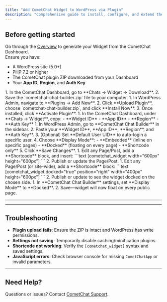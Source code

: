 ```yaml
---
title: "Add CometChat Widget to WordPress via Plugin"
description: "Comprehensive guide to install, configure, and extend the new CometChat WordPress plugin."
---
```



## Before getting started

Go through the [Overview](https://app.cometchat.com/) to generate your Widget from the CometChat Dashboard.  
Ensure you have:
- A WordPress site (5.0+)
- PHP 7.2 or higher
- The CometChat plugin ZIP downloaded from your Dashboard
- Your **App ID**, **Region**, and **Auth Key**

<Steps>

  <Step title="Download the Plugin ZIP">
1. In the CometChat Dashboard, go to **Chats → Widget → Download**.  
2. Save the `cometchat-chat-builder.zip` file to your computer.
  </Step>

  <Step title="Install & Activate the Plugin">
1. In WordPress Admin, navigate to **Plugins → Add New**.  
2. Click **Upload Plugin**, choose `cometchat-chat-builder.zip`, and click **Install Now**.  
3. Once installed, click **Activate Plugin**.
  </Step>

  <Step title="Retrieve Widget Credentials">
1. In the CometChat Dashboard, under **Chats → Widget**, copy:  
   - **Widget ID**  
   - **App ID**  
   - **Region**  
   - **Auth Key**  
  </Step>

  <Step title="Configure Plugin Settings">
1. In WordPress Admin, go to **CometChat Chat Builder** in the sidebar.  
2. Paste your **Widget ID**, **App ID**, **Region**, and **Auth Key**.  
3. (Optional) Set **Default User UID** to auto-login a specific user.  
4. Choose **Display Mode**:  
   - **Embedded** (inline on specific pages)  
   - **Docked** (floating on every page)  
   - **Shortcode only**  
5. Click **Save Changes**.
  </Step>

  <Step title="Embed Widget Inline (Embedded Mode)">
1. Edit any Page/Post, add a **Shortcode** block, and insert:
   ```text
   [cometchat_widget width="600px" height="600px"]
   ```
2. Publish or update the Page/Post.
  </Step>

  <Step title="Docked Widget (Floating Mode)">
1. Edit any Page/Post (or site-wide), add a **Shortcode** block:
   ```text
   [cometchat_widget docked="true" position="right" width="400px" height="600px"]
   ```
2. Publish or update to see the widget docked on the chosen side.
  </Step>

  <Step title="Enable Docked on All Pages">
1. In **CometChat Chat Builder** settings, set **Display Mode** to **Docked**.  
2. Save—widget will now float on every public page.
  </Step>

</Steps>

---

<AdvancedJSAPIs showUserGroupManagement={false} showAuthMethods={false} />

---

## Troubleshooting

- **Plugin upload fails**: Ensure the ZIP is intact and WordPress has write permissions.  
- **Settings not saving**: Temporarily disable caching/minification plugins.  
- **Shortcode not working**: Verify the `[cometchat_widget]` syntax and saved settings.  
- **JavaScript errors**: Check browser console for missing `CometChatApp` or invalid parameters.

---

## Need Help?

Questions or issues? Contact [CometChat Support](https://www.cometchat.com/contact).

